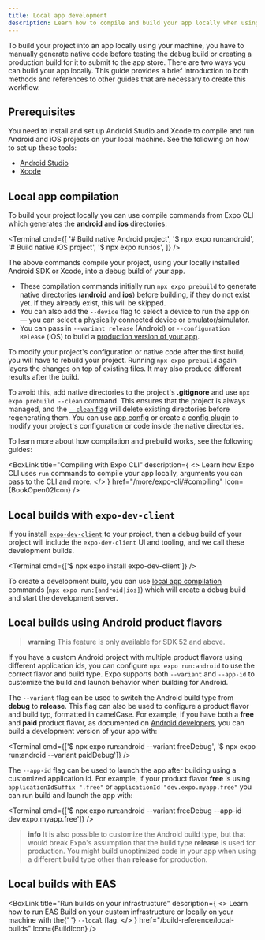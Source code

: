 ```yaml
---
title: Local app development
description: Learn how to compile and build your app locally when using Expo.
---
```




To build your project into an app locally using your machine, you have to manually generate native code before testing the debug build or creating a production build for it to submit to the app store. There are two ways you can build your app locally. This guide provides a brief introduction to both methods and references to other guides that are necessary to create this workflow.

## Prerequisites

You need to install and set up Android Studio and Xcode to compile and run Android and iOS projects on your local machine. See the following on how to set up these tools:

- [Android Studio](/get-started/set-up-your-environment/?platform=android&device=physical&mode=development-build&buildEnv=local#set-up-an-android-device-with-a-development-build)
- [Xcode](/get-started/set-up-your-environment/?platform=ios&device=physical&mode=development-build&buildEnv=local#set-up-an-ios-device-with-a-development-build)

## Local app compilation

To build your project locally you can use compile commands from Expo CLI which generates the **android** and **ios** directories:

<Terminal
  cmd={[
    '# Build native Android project',
    '$ npx expo run:android',
    '# Build native iOS project',
    '$ npx expo run:ios',
  ]}
/>

The above commands compile your project, using your locally installed Android SDK or Xcode, into a debug build of your app.

- These compilation commands initially run `npx expo prebuild` to generate native directories (**android** and **ios**) before building, if they do not exist yet. If they already exist, this will be skipped.
- You can also add the `--device` flag to select a device to run the app on — you can select a physically connected device or emulator/simulator.
- You can pass in `--variant release` (Android) or `--configuration Release` (iOS) to build a [production version of your app](/deploy/build-project/#production-builds-locally).

To modify your project's configuration or native code after the first build, you will have to rebuild your project. Running `npx expo prebuild` again layers the changes on top of existing files. It may also produce different results after the build.

To avoid this, add native directories to the project's **.gitignore** and use `npx expo prebuild --clean` command. This ensures that the project is always managed, and the [`--clean` flag](/workflow/prebuild/#clean) will delete existing directories before regenerating them. You can use [app config](/workflow/configuration/) or create a [config plugin](/config-plugins/introduction/) to modify your project's configuration or code inside the native directories.

To learn more about how compilation and prebuild works, see the following guides:

<BoxLink
  title="Compiling with Expo CLI"
  description={
    <>
      Learn how Expo CLI uses <CODE>run</CODE> commands to compile your app locally, arguments you
      can pass to the CLI and more.
    </>
  }
  href="/more/expo-cli/#compiling"
  Icon={BookOpen02Icon}
/>

<BoxLink
  title="Prebuild"
  description="Learn how Expo CLI generates native code of your project before compiling it."
  href="/workflow/prebuild"
  Icon={BookOpen02Icon}
/>

## Local builds with `expo-dev-client`

If you install [`expo-dev-client`](/develop/development-builds/introduction/#what-is-expo-dev-client) to your project, then a debug build of your project will include the `expo-dev-client` UI and tooling, and we call these development builds.

<Terminal cmd={['$ npx expo install expo-dev-client']} />

To create a development build, you can use [local app compilation](#local-app-compilation) commands (`npx expo run:[android|ios]`) which will create a debug build and start the development server.

## Local builds using Android product flavors

> **warning** This feature is only available for SDK 52 and above.

If you have a custom Android project with multiple product flavors using different application ids, you can configure `npx expo run:android` to use the correct flavor and build type. Expo supports both `--variant` and `--app-id` to customize the build and launch behavior when building for Android.

The `--variant` flag can be used to switch the Android build type from **debug** to **release**. This flag can also be used to configure a product flavor and build typ, formatted in camelCase. For example, if you have both a **free** and **paid** product flavor, as documented on [Android developers](https://developer.android.com/build/build-variants#change-app-id), you can build a development version of your app with:

<Terminal
  cmd={['$ npx expo run:android --variant freeDebug', '$ npx expo run:android --variant paidDebug']}
/>

The `--app-id` flag can be used to launch the app after building using a customized application id. For example, if your product flavor **free** is using `applicationIdSuffix ".free"` or `applicationId "dev.expo.myapp.free"` you can run build and launch the app with:

<Terminal cmd={['$ npx expo run:android --variant freeDebug --app-id dev.expo.myapp.free']} />

> **info** It is also possible to customize the Android build type, but that would break Expo's assumption that the build type **release** is used for production. You might build unoptimized code in your app when using a different build type other than **release** for production.

## Local builds with EAS

<BoxLink
  title="Run builds on your infrastructure"
  description={
    <>
      Learn how to run EAS Build on your custom infrastructure or locally on your machine with the{' '}
      <CODE>--local</CODE> flag.
    </>
  }
  href="/build-reference/local-builds"
  Icon={BuildIcon}
/>
